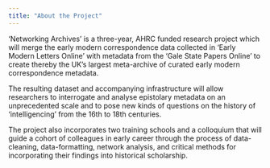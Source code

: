 ```yaml
---
title: "About the Project"
---
```


‘Networking Archives’ is a three-year, AHRC funded research project which will merge the early modern correspondence data collected in ‘Early Modern Letters Online’ with metadata from the ‘Gale State Papers Online’ to create thereby the UK’s largest meta-archive of curated early modern correspondence metadata.

The resulting dataset and accompanying infrastructure will allow researchers to interrogate and analyse epistolary metadata on an unprecedented scale and to pose new kinds of questions on the history of ‘intelligencing’ from the 16th to 18th centuries.

The project also incorporates two training schools and a colloquium that will guide a cohort of colleagues in early career through the process of data-cleaning, data-formatting, network analysis, and critical methods for incorporating their findings into historical scholarship.